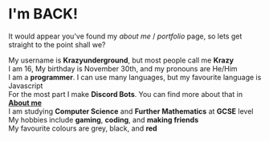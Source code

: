 
# **I'm BACK!**
It would appear you've found my *about me* / *portfolio* page, so lets get straight to the point shall we?

My username is **Krazyunderground**, but most people call me **Krazy**<br />
I am 16, My birthday is November 30th, and my pronouns are He/Him<br />
I am a **programmer**. I can use many languages, but my favourite language is Javascript<br />
For the most part I make **Discord Bots**. You can find more about that in <A href='/about'><strong>About me</strong></A><br />
I am studying **Computer Science** and **Further Mathematics** at **GCSE** level<br />
My hobbies include **gaming**, **coding**, and **making friends**<br />
My favourite colours are grey, black, and **red**